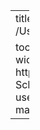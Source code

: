 ---
title: "Castellar Granados"
image: /Users/m.castellargranadosaguilar/Downloads/FotoCV25.jpeg

toc: false
about:
  template: jolla
  image-shape: round
  image-width: 17em
  links:
    - text: LinkedIn
      href: https://www.linkedin.com/in/castellargranados/
    - text: Google Scholar
      href: https://scholar.google.es/citations?user=NnvHHdYAAAAJ&hl=es
    - text: Email
      href: mailto:cgranados@usal.es
  
  ---


